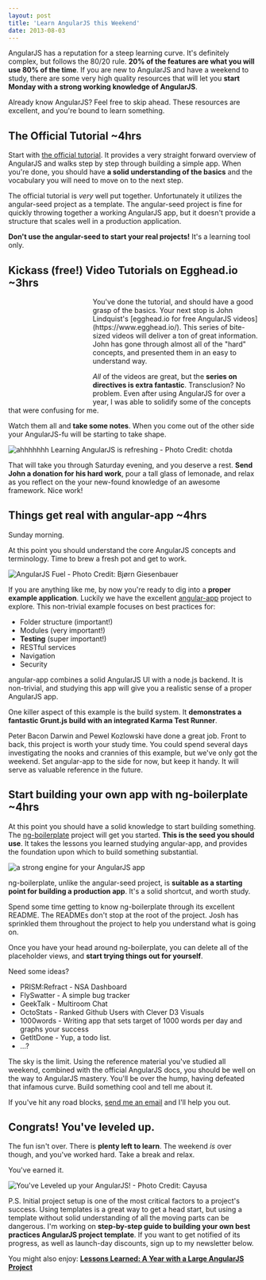 ```yaml
---
layout: post
title: 'Learn AngularJS this Weekend'
date: 2013-08-03
---
```


AngularJS has a reputation for a steep learning curve. It's definitely complex, but follows the 80/20 rule. **20% of the features are what you will use 80% of the time**. If you are new to AngularJS and have a weekend to study, there are some very high quality resources that will let you **start Monday with a strong working knowledge of AngularJS**.

Already know AngularJS? Feel free to skip ahead. These resources are excellent, and you're bound to learn something.

## The Official Tutorial ~4hrs

Start with [the official tutorial](https://docs.angularjs.org/tutorial). It provides a very straight forward overview of AngularJS and walks step by step through building a simple app. When you're done, you should have **a solid understanding of the basics** and the vocabulary you will need to move on to the next step.

The official tutorial is _very_ well put together. Unfortunately it utilizes the angular-seed project as a template. The angular-seed project is fine for quickly throwing together a working AngularJS app, but it doesn't provide a structure that scales well in a production application.

**Don't use the angular-seed to start your real projects!** It's a learning tool only.

## Kickass (**free!**) Video Tutorials on Egghead.io ~3hrs

<div style="float: left; padding:10px;"><a class="nofancybox" href="https://egghead.io"><div style=" height: 191px; width: 150px; background-image: url(./images/egghead_logo.png);"></div></a></div>You've done the tutorial, and should have a good grasp of the basics. Your next stop is John Lindquist's [egghead.io for free AngularJS videos](https://www.egghead.io/). This series of bite-sized videos will deliver a ton of great information. John has gone through almost all of the "hard" concepts, and presented them in an easy to understand way.

_All_ of the videos are great, but the **series on directives is extra fantastic**. Transclusion? No problem. Even after using AngularJS for over a year, I was able to solidify some of the concepts that were confusing for me.

Watch them all and **take some notes**. When you come out of the other side your AngularJS-fu will be starting to take shape.

![ahhhhhhh Learning AngularJS is refreshing - Photo Credit: chotda](./images/lemonade.jpg)

That will take you through Saturday evening, and you deserve a rest. **Send John a donation for his hard work**, pour a tall glass of lemonade, and relax as you reflect on the your new-found knowledge of an awesome framework. Nice work!

## Things get real with angular-app ~4hrs

Sunday morning.

At this point you should understand the core AngularJS concepts and terminology. Time to brew a fresh pot and get to work.

![AngularJS Fuel - Photo Credit: Bjørn Giesenbauer](./images/french_press.jpg)

If you are anything like me, by now you're ready to dig into a **proper example application**. Luckily we have the excellent [angular-app](https://github.com/angular-app/angular-app) project to explore. This non-trivial example focuses on best practices for:

- Folder structure (important!)
- Modules (very important!)
- **Testing** (super important!)
- RESTful services
- Navigation
- Security

angular-app combines a solid AngularJS UI with a node.js backend. It is non-trivial, and studying this app will give you a realistic sense of a proper AngularJS app.

One killer aspect of this example is the build system. It **demonstrates a fantastic Grunt.js build with an integrated Karma Test Runner**.

Peter Bacon Darwin and Pewel Kozlowski have done a great job. Front to back, this project is worth your study time. You could spend several days investigating the nooks and crannies of this example, but we've only got the weekend. Set angular-app to the side for now, but keep it handy. It will serve as valuable reference in the future.

## Start building your own app with ng-boilerplate ~4hrs

At this point you should have a solid knowledge to start building something. The [ng-boilerplate](https://github.com/joshdmiller/ng-boilerplate) project will get you started. **This is the seed you should use**. It takes the lessons you learned studying angular-app, and provides the foundation upon which to build something substantial.

![a strong engine for your AngularJS app](./images/engine.jpg)

ng-boilerplate, unlike the angular-seed project, is **suitable as a starting point for building a production app**. It's a solid shortcut, and worth study.

Spend some time getting to know ng-boilerplate through its excellent README. The READMEs don't stop at the root of the project. Josh has sprinkled them throughout the project to help you understand what is going on.

Once you have your head around ng-boilerplate, you can delete all of the placeholder views, and **start trying things out for yourself**.

Need some ideas?

- PRISM:Refract - NSA Dashboard
- FlySwatter - A simple bug tracker
- GeekTalk - Multiroom Chat
- OctoStats - Ranked Github Users with Clever D3 Visuals
- 1000words - Writing app that sets target of 1000 words per day and graphs your success
- GetItDone - Yup, a todo list.
- ...?

The sky is the limit. Using the reference material you've studied all weekend, combined with the official AngularJS docs, you should be well on the way to AngularJS mastery. You'll be over the hump, having defeated that infamous curve. Build something cool and tell me about it.

If you've hit any road blocks, [send me an email](https://mail.google.com/mail/?view=cm&fs=1&tf=1&to=joelhooks@gmail.com&su=Hello,%can%I%20get%20some%20help?) and I'll help you out.

## Congrats! You've leveled up.

The fun isn't over. There is **plenty left to learn**. The weekend _is_ over though, and you've worked hard. Take a break and relax.

You've earned it.

![You've Leveled up your AngularJS! - Photo Credit: Cayusa](./images/yellow_belt.jpg)

P.S. Initial project setup is one of the most critical factors to a project's success. Using templates is a great way to get a head start, but using a template without solid understanding of all the moving parts can be dangerous. I'm working on **step-by-step guide to building your own best practices AngularJS project template**. If you want to get notified of its progress, as well as launch-day discounts, sign up to my newsletter below.

You might also enjoy: <a href="https://joelhooks.com/blog/2013/05/22/lessons-learned-kicking-off-an-angularjs-project/"><strong>Lessons Learned: A Year with a Large AngularJS Project</strong></a>
